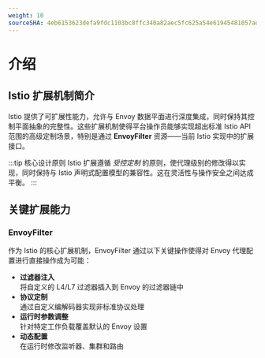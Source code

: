 ```yaml
---
weight: 10
sourceSHA: 4eb6153623defa9fdc1103bc8ffc340a82aec5fc625a54e61945481057adc872
---
```


# 介绍

## Istio 扩展机制简介

Istio 提供了可扩展性能力，允许与 Envoy 数据平面进行深度集成，同时保持其控制平面抽象的完整性。这些扩展机制使得平台操作员能够实现超出标准 Istio API 范围的高级定制场景，特别是通过 **EnvoyFilter** 资源——当前 Istio 实现中的扩展接口。

:::tip 核心设计原则
Istio 扩展遵循 *受控定制* 的原则，使代理级别的修改得以实现，同时保持与 Istio 声明式配置模型的兼容性。这在灵活性与操作安全之间达成平衡。
:::

## 关键扩展能力

### EnvoyFilter

作为 Istio 的核心扩展机制，EnvoyFilter 通过以下关键操作使得对 Envoy 代理配置进行直接操作成为可能：

- **过滤器注入**\
  将自定义的 L4/L7 过滤器插入到 Envoy 的过滤器链中
- **协议定制**\
  通过自定义编解码器实现非标准协议处理
- **运行时参数调整**\
  针对特定工作负载覆盖默认的 Envoy 设置
- **动态配置**\
  在运行时修改监听器、集群和路由
